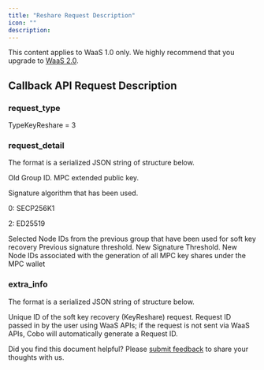 ```yaml
---
title: "Reshare Request Description"
icon: ""
description:
---
```

<Note>This content applies to WaaS 1.0 only. We highly recommend that you upgrade to [WaaS 2.0](/v2/guides/overview/introduction).</Note>


## Callback API Request Description

### request_type

TypeKeyReshare = 3

### request_detail

The format is a serialized JSON string of structure below.


<ParamField body="old_group_id" type="String" required>Old Group ID.</ParamField>
<ParamField body="root_pub_key" type="String" required>MPC extended public key.</ParamField>
<ParamField body="curve" type="Int" required><p>Signature algorithm that has been used.</p><p>  0: SECP256K1 </p><p>  2: ED25519 </p></ParamField>
<ParamField body="used_node_ids" type="[]String" required>Selected Node IDs from the previous group that have been used for soft key recovery</ParamField>
<ParamField body="old_threshold" type="Int" required>Previous signature threshold.</ParamField>
<ParamField body="new_threshold" type="Int" required>New Signature Threshold.</ParamField>
<ParamField body="new_node_ids" type="[]String" required>New Node IDs associated with the generation of all MPC key shares under the MPC wallet</ParamField>

### extra_info

The format is a serialized JSON string of structure below.


<ParamField body="cobo_id" type="String" required>Unique ID of the soft key recovery (KeyReshare) request.</ParamField>
<ParamField body="api_request_id" type="String" required>Request ID passed in by the user using WaaS APIs; if the request is not sent via WaaS APIs, Cobo will automatically generate a Request ID.</ParamField>

<Tip>Did you find this document helpful? Please [submit feedback](https://forms.zohopublic.com/cobo/form/DocumentFeedbackForm/formperma/QvLOhxJv1_JMsJ-1dleZ8Itb_7rzN-LtgvsDdxosoVI) to share your thoughts with us.</Tip>